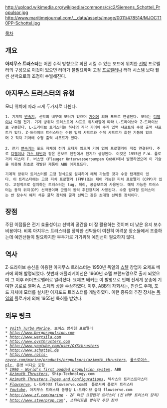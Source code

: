 http://upload.wikimedia.org/wikipedia/commons/c/c2/Siemens_Schottel_Propulsor.jpg
http://www.maritimejournal.com/__data/assets/image/0011/478514/MJOCT10PP-Schottel.jpg

[[목차]]

== 개요 ==
'''아지무스 트러스터'''는 어떤 수직 방향으로 회전 시킬 수 있는 포드에 위치한 [[선박]] 프로펠러의 구성으로 이것이 있으면 러더가 불필요하며 고정 [[프로펠러]]나 러더 시스템 보다 훨씬 선박으로의 조정이 수월해진다.

== 아지무스 트러스터의 유형 ==
모터 위치에 따라 크게 두가지로 나뉜다.

 1. 기계적 [[변속기]], 선박의 내부에 모터가 있으며 [[기어]]에 의해 포드로 연결된다. 모터는 [[디젤]]이나 디젤 전기. 기계 방위각 트러스트에 샤프트 위치배열에 따라 L-드라이브와 Z-드라이브로 구분한다. L-드라이브 트러스터는 하나의 직각 기어에 수직 입력 샤프트와 수평 출력 샤프트가 있다. Z-드라이브 트러스터는 수평 입력 샤프트와 수직 샤프트가 회전 기둥에 있으며 2 직각 기어에 수평 출력 샤프트가 있다.
 
 2. 전기 [[변속기]]는 포드 자체에 전기 모터가 있으며 기어 없이 프로펠러어 직접 연결된다. 주로 [[디젤]]이나 [[가스 터빈]]과 같은 온보드 엔진에서 전기가 생성된다. 이것은 1955년 F.W. 플로거와 미스터 F. 버스맨 (Pleuger Unterwasserpumpen GmbH)에서 발명하였으며 이 기술을 이용해 최초로 개발된 제품이 ABB 아지포드다.

 기계적 방위각 트러스터를 고정 형식으로 설치하며 해체 가능한 것과 수중 탑재용이 있다. 이 트러스터에는 고정 피치 프로펠러 (FPP)또는 제어 가능한 피치 프로펠거 (CPP)가 있다. 고정적으로 설치하는 트러스터는 tug, 페리, 공급보트에 사용된다. 해체 가능한 트러스터는 동적 위치(DP) 선박용이며 군함의 동력 추진장치에 사용된다. 수중 탑재형 트러스터는 반 잠수식 해저 석유 굴착 장치와 굴착 선박고 같은 초대형 선박용 장치이다.  

== 장점 ==
주된 이점들은 전기 효율성이고 선박의 공간을 더 잘 활용하는 것이며 더 낮은 유지 보수 비용이다. 비록 아지무스 트러스터를 장착한 선박들이 여전히 어려운 장소들에서 조종하는데 예인선들이 필요하지만 부두가로 가기위해 예인선이 필요하지 않다.

== 역사 ==
Z-드라이브 송신을 이용한 아지무스 트러스터는 1950년 독일의 [[쇼텔]] 창업자 요제프 베커에 의해 발명되었다. 첫번째 애플리케이션은 1960년 쇼텔 브랜드명으로 출시 되었으며 그 이후 러더프로펠러로 알려졌다. 요제프 베커는 이 발명으로 인해 전세계 운송에 기여한 공로로 엘머 A. 스페리 상을 수상하였다.
이후, ABB의 자회사는, 핀란드 주재, 포드 자체에 모터를 설치한 아지포드 트러스터를 개발하였다. 이런 종류의 추진 장치는 [[독일]]의 플로거에 의해 1955년 특허를 받았다.

== 외부 링크 ==
 * [http://voith.com/en/products-services/power-transmission/voith-radial-propeller-10010.html ''Voith Turbo Marine''], 보이스 방사형 프로펠러
 * ''http://www.bergpropulsion.com''
 * ''http://www.wartsila.com''
 * ''http://www.oysthrusters.com''
 * ''http://www.youtube.com/user/OYSthrusters''
 * ''http://www.schottel.de''
 * ''[http://www.rolls-royce.com/marine/products/propulsors/azimuth_thrusters/index.jsp http://www.rolls-royce.com/marine/products/propulsors/azimuth_thrusters]'', [[롤스로이스 plc]], 운영 비디오 포함
 * ''[http://www.abb.com/global/seitp/seitp161.nsf/0/364634347b7f8355c1256f550048ebd0?OpenDocument 1990 - World’s first podded propulsion system]'', ABB
 * ''[http://www.ship-technology.com/contractors/propulsion/azimuth.html Azimuth Thrusters]'', Ship-Technology.com
 * ''[http://www.thrustmastertexas.com/products/azimuthThrusters.html Azimuth Thrusters Types and Configurations]'', 텍사스의 트러스트마스터
 * ''[http://www.flowserve.com/vgnfiles/Files/Literature/ProductLiterature/Pumps/pss-90-8.1-e.pdf Flowserve]'', L-드라이브 flowserve.com의  플로서버 플로거 트러스터
 * ''[http://www.youtube.com/watch?v=PzjFEe47bzA Youtube]'', 아지무스 트러스터 동영상 L-드라이브 출처 flowserve.com
 * ''http://www.zf.com/marine'' - ''ZF 마린 크핌펜의 트러스터  (전 HRP 트러스터 장치)''
 * ''http://www.steerprop.com''', ''스티어프롭 방위각 추진 장치''
